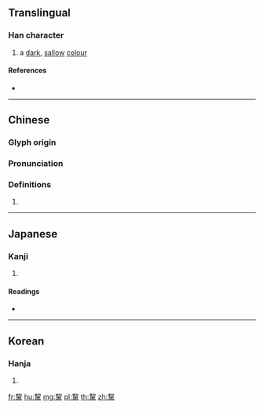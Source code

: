 {{character info/new}}
==Translingual==

===Han character===
{{Han char|rn=203|rad=黑|as=08|sn=20|four=27331|canj=HHWGF|ids=⿱𥝢黑}}

# a [[dark]], [[sallow]] [[colour]]

====References====
* {{Han ref|kx=1520.350|dkj=48131|dj=2055.170|hdz=74751.040|uh=9EE7|ud=40679|bh=F5B6|bd=62902}}

----

==Chinese==
{{zh-forms}}

===Glyph origin===
{{Han etym}}

===Pronunciation===
{{zh-pron
|m=lí,lái
|c=lai4
|mc=y
|oc=y
|ma=
|cat=n
}}

===Definitions===
{{zh-hanzi}}

# {{rfdef|lang=zh}}

----

==Japanese==

===Kanji===
{{ja-kanji|grade=|rs=黑08}}

# {{defn|lang=ja|sort=黑08}}

====Readings====
* {{ja-readings|on=[[れい]] (rei), [[らい]] (rai), [[り]] (ri)|kun=[[くろい]] (kuroi)}}

----

==Korean==

===Hanja===
{{ko-hanja|hangeul=[[리]]>[[이]], [[려]]>[[여]], [[래]]>[[내]]|eumhun=|rv=ri>i, ryeo>yeo, rae>nae|mr=ri>i, ryŏ>yŏ, rae>nae|y=li>i, lye>ye, lay>nay}}

# {{defn|lang=ko|sort=黑08}}

[[fr:黧]]
[[hu:黧]]
[[mg:黧]]
[[pl:黧]]
[[th:黧]]
[[zh:黧]]